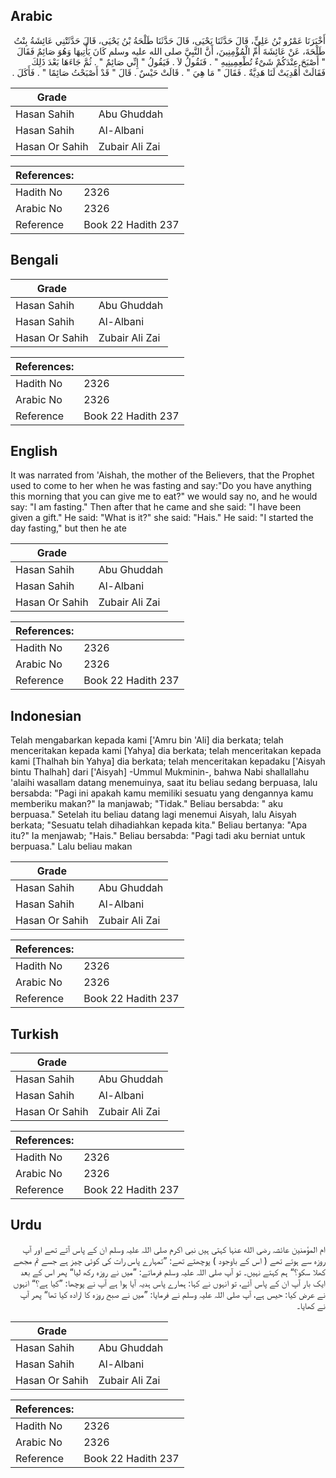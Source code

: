 ## Arabic


<div dir="rtl" lang="ar" style={{fontSize:'larger',backgroundColor:'#f8f9fa',padding:20}}>
أَخْبَرَنَا عَمْرُو بْنُ عَلِيٍّ، قَالَ حَدَّثَنَا يَحْيَى، قَالَ حَدَّثَنَا طَلْحَةُ بْنُ يَحْيَى، قَالَ حَدَّثَتْنِي عَائِشَةُ بِنْتُ طَلْحَةَ، عَنْ عَائِشَةَ أُمِّ الْمُؤْمِنِينَ، أَنَّ النَّبِيَّ صلى الله عليه وسلم كَانَ يَأْتِيهَا وَهُوَ صَائِمٌ فَقَالَ ‏"‏ أَصْبَحَ عِنْدَكُمْ شَىْءٌ تُطْعِمِينِيهِ ‏"‏ ‏.‏ فَنَقُولُ لاَ ‏.‏ فَيَقُولُ ‏"‏ إِنِّي صَائِمٌ ‏"‏ ‏.‏ ثُمَّ جَاءَهَا بَعْدَ ذَلِكَ فَقَالَتْ أُهْدِيَتْ لَنَا هَدِيَّةٌ ‏.‏ فَقَالَ ‏"‏ مَا هِيَ ‏"‏ ‏.‏ قَالَتْ حَيْسٌ ‏.‏ قَالَ ‏"‏ قَدْ أَصْبَحْتُ صَائِمًا ‏"‏ ‏.‏ فَأَكَلَ ‏.‏
</div>
<div style={{backgroundColor:'#f8f9fa',padding:20, marginBottom: 10}}><table> <thead> <tr> <th>Grade</th> <th></th> </tr> </thead> <tbody> <tr><td>Hasan Sahih</td><td>Abu Ghuddah</td></tr><tr><td>Hasan Sahih</td><td>Al-Albani</td></tr><tr><td>Hasan Or Sahih</td><td>Zubair Ali Zai</td></tr></tbody></table><table> <thead> <tr> <th>References:</th> <th></th> </tr> </thead> <tbody><tr><td>Hadith No</td><td>2326</td></tr><tr><td>Arabic No</td><td>2326</td></tr><tr><td>Reference</td><td>Book 22 Hadith 237</td></tr></tbody></table></div>

## Bengali


<div dir="ltr" lang="bn" style={{fontSize:'larger',backgroundColor:'#f8f9fa',padding:20}}>

</div>
<div style={{backgroundColor:'#f8f9fa',padding:20, marginBottom: 10}}><table> <thead> <tr> <th>Grade</th> <th></th> </tr> </thead> <tbody> <tr><td>Hasan Sahih</td><td>Abu Ghuddah</td></tr><tr><td>Hasan Sahih</td><td>Al-Albani</td></tr><tr><td>Hasan Or Sahih</td><td>Zubair Ali Zai</td></tr></tbody></table><table> <thead> <tr> <th>References:</th> <th></th> </tr> </thead> <tbody><tr><td>Hadith No</td><td>2326</td></tr><tr><td>Arabic No</td><td>2326</td></tr><tr><td>Reference</td><td>Book 22 Hadith 237</td></tr></tbody></table></div>

## English


<div dir="ltr" lang="en" style={{fontSize:'larger',backgroundColor:'#f8f9fa',padding:20}}>
It was narrated from 'Aishah, the mother of the Believers, that the Prophet used to come to her when he was fasting and say:"Do you have anything this morning that you can give me to eat?" we would say no, and he would say: "I am fasting." Then after that he came and she said: "I have been given a gift." He said: "What is it?" she said: "Hais." He said: "I started the day fasting," but then he ate
</div>
<div style={{backgroundColor:'#f8f9fa',padding:20, marginBottom: 10}}><table> <thead> <tr> <th>Grade</th> <th></th> </tr> </thead> <tbody> <tr><td>Hasan Sahih</td><td>Abu Ghuddah</td></tr><tr><td>Hasan Sahih</td><td>Al-Albani</td></tr><tr><td>Hasan Or Sahih</td><td>Zubair Ali Zai</td></tr></tbody></table><table> <thead> <tr> <th>References:</th> <th></th> </tr> </thead> <tbody><tr><td>Hadith No</td><td>2326</td></tr><tr><td>Arabic No</td><td>2326</td></tr><tr><td>Reference</td><td>Book 22 Hadith 237</td></tr></tbody></table></div>

## Indonesian


<div dir="ltr" lang="id" style={{fontSize:'larger',backgroundColor:'#f8f9fa',padding:20}}>
Telah mengabarkan kepada kami ['Amru bin 'Ali] dia berkata; telah menceritakan kepada kami [Yahya] dia berkata; telah menceritakan kepada kami [Thalhah bin Yahya] dia berkata; telah menceritakan kepadaku ['Aisyah bintu Thalhah] dari ['Aisyah] -Ummul Mukminin-, bahwa Nabi shallallahu 'alaihi wasallam datang menemuinya, saat itu beliau sedang berpuasa, lalu bersabda: "Pagi ini apakah kamu memiliki sesuatu yang dengannya kamu memberiku makan?" Ia manjawab; "Tidak." Beliau bersabda: " aku berpuasa." Setelah itu beliau datang lagi menemui Aisyah, lalu Aisyah berkata; "Sesuatu telah dihadiahkan kepada kita." Beliau bertanya: "Apa itu?" Ia menjawab; "Hais." Beliau bersabda: "Pagi tadi aku berniat untuk berpuasa." Lalu beliau makan
</div>
<div style={{backgroundColor:'#f8f9fa',padding:20, marginBottom: 10}}><table> <thead> <tr> <th>Grade</th> <th></th> </tr> </thead> <tbody> <tr><td>Hasan Sahih</td><td>Abu Ghuddah</td></tr><tr><td>Hasan Sahih</td><td>Al-Albani</td></tr><tr><td>Hasan Or Sahih</td><td>Zubair Ali Zai</td></tr></tbody></table><table> <thead> <tr> <th>References:</th> <th></th> </tr> </thead> <tbody><tr><td>Hadith No</td><td>2326</td></tr><tr><td>Arabic No</td><td>2326</td></tr><tr><td>Reference</td><td>Book 22 Hadith 237</td></tr></tbody></table></div>

## Turkish


<div dir="ltr" lang="tr" style={{fontSize:'larger',backgroundColor:'#f8f9fa',padding:20}}>

</div>
<div style={{backgroundColor:'#f8f9fa',padding:20, marginBottom: 10}}><table> <thead> <tr> <th>Grade</th> <th></th> </tr> </thead> <tbody> <tr><td>Hasan Sahih</td><td>Abu Ghuddah</td></tr><tr><td>Hasan Sahih</td><td>Al-Albani</td></tr><tr><td>Hasan Or Sahih</td><td>Zubair Ali Zai</td></tr></tbody></table><table> <thead> <tr> <th>References:</th> <th></th> </tr> </thead> <tbody><tr><td>Hadith No</td><td>2326</td></tr><tr><td>Arabic No</td><td>2326</td></tr><tr><td>Reference</td><td>Book 22 Hadith 237</td></tr></tbody></table></div>

## Urdu


<div dir="rtl" lang="ur" style={{fontSize:'larger',backgroundColor:'#f8f9fa',padding:20}}>
ام المؤمنین عائشہ رضی الله عنہا کہتی ہیں نبی اکرم صلی اللہ علیہ وسلم ان کے پاس آتے تھے اور آپ روزہ سے ہوتے تھے ( اس کے باوجود ) پوچھتے تھے: ”تمہارے پاس رات کی کوئی چیز ہے جسے تم مجھے کھلا سکو؟“ ہم کہتے نہیں۔ تو آپ صلی اللہ علیہ وسلم فرماتے: ”میں نے روزہ رکھ لیا“ پھر اس کے بعد ایک بار آپ ان کے پاس آئے، تو انہوں نے کہا: ہمارے پاس ہدیہ آیا ہوا ہے آپ نے پوچھا: ”کیا ہے؟“ انہوں نے عرض کیا: حیس ہے، آپ صلی اللہ علیہ وسلم نے فرمایا: ”میں نے صبح روزہ کا ارادہ کیا تھا“ پھر آپ نے کھایا۔
</div>
<div style={{backgroundColor:'#f8f9fa',padding:20, marginBottom: 10}}><table> <thead> <tr> <th>Grade</th> <th></th> </tr> </thead> <tbody> <tr><td>Hasan Sahih</td><td>Abu Ghuddah</td></tr><tr><td>Hasan Sahih</td><td>Al-Albani</td></tr><tr><td>Hasan Or Sahih</td><td>Zubair Ali Zai</td></tr></tbody></table><table> <thead> <tr> <th>References:</th> <th></th> </tr> </thead> <tbody><tr><td>Hadith No</td><td>2326</td></tr><tr><td>Arabic No</td><td>2326</td></tr><tr><td>Reference</td><td>Book 22 Hadith 237</td></tr></tbody></table></div>